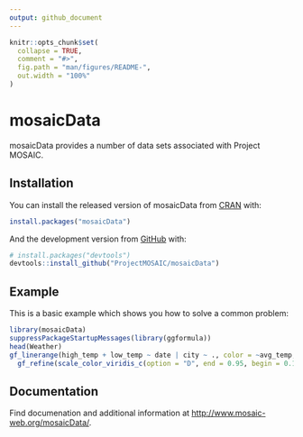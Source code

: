 ```yaml
---
output: github_document
---
```


<!-- README.md is generated from README.Rmd. Please edit that file -->

```r
knitr::opts_chunk$set(
  collapse = TRUE,
  comment = "#>",
  fig.path = "man/figures/README-",
  out.width = "100%"
)
```
# mosaicData

<!-- badges: start -->
<!-- badges: end -->

mosaicData provides a number of data sets associated with Project MOSAIC.

## Installation

You can install the released version of mosaicData from [CRAN](https://CRAN.R-project.org) with:

``` r
install.packages("mosaicData")
```

And the development version from [GitHub](https://github.com/) with:

``` r
# install.packages("devtools")
devtools::install_github("ProjectMOSAIC/mosaicData")
```
## Example

This is a basic example which shows you how to solve a common problem:

```r
library(mosaicData)
suppressPackageStartupMessages(library(ggformula))
head(Weather)
gf_linerange(high_temp + low_temp ~ date | city ~ ., color = ~avg_temp, data = Weather) |>
  gf_refine(scale_color_viridis_c(option = "D", end = 0.95, begin = 0.1))
```

## Documentation

Find documenation and additional information at <http://www.mosaic-web.org/mosaicData/>.

